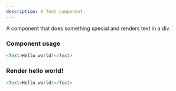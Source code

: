 ```yaml
---
description: A Text component.
---
```



A component that does something special and renders text in a div.

### Component usage

```js
<Text>Hello world!</Text>
```

### Render hello world!

```js live
<Text>Hello world!</Text>
```

